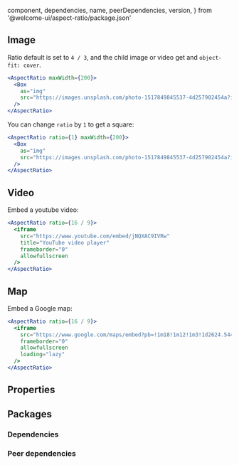 
  component,
  dependencies,
  name,
  peerDependencies,
  version,
} from '@welcome-ui/aspect-ratio/package.json'

<showcase
  version={version}
  name={name}
  component={component}
  description="Reponsive ratio to images, videos and more"
/>

## Image

Ratio default is set to `4 / 3`, and the child image or video get and `object-fit: cover`.

```jsx
<AspectRatio maxWidth={200}>
  <Box
    as="img"
    src="https://images.unsplash.com/photo-1517849845537-4d257902454a?ixlib=rb-1.2.1&ixid=MnwxMjA3fDB8MHxwaG90by1wYWdlfHx8fGVufDB8fHx8&auto=format&fit=crop&w=500&q=80"
  />
</AspectRatio>
```

You can change `ratio` by `1` to get a square:

```jsx
<AspectRatio ratio={1} maxWidth={200}>
  <Box
    as="img"
    src="https://images.unsplash.com/photo-1517849845537-4d257902454a?ixlib=rb-1.2.1&ixid=MnwxMjA3fDB8MHxwaG90by1wYWdlfHx8fGVufDB8fHx8&auto=format&fit=crop&w=500&q=80"
  />
</AspectRatio>
```

## Video

Embed a youtube video:

```jsx
<AspectRatio ratio={16 / 9}>
  <iframe
    src="https://www.youtube.com/embed/jNQXAC9IVRw"
    title="YouTube video player"
    frameborder="0"
    allowfullscreen
  />
</AspectRatio>
```

## Map

Embed a Google map:

```jsx
<AspectRatio ratio={16 / 9}>
  <iframe
    src="https://www.google.com/maps/embed?pb=!1m18!1m12!1m3!1d2624.5449632344926!2d2.340616916425052!3d48.86688687928823!2m3!1f0!2f0!3f0!3m2!1i1024!2i768!4f13.1!3m3!1m2!1s0x47e66e3d283631cf%3A0xea76ccc710fa2440!2sRue%20du%20Mail%2C%2075002%20Paris!5e0!3m2!1sfr!2sfr!4v1646929709530!5m2!1sfr!2sfr"
    frameborder="0"
    allowfullscreen
    loading="lazy"
  />
</AspectRatio>
```

## Properties

<props propTypes={props.propTypes.AspectRatio} />

## Packages

### Dependencies

<dependencies dependencies={dependencies} />

### Peer dependencies

<dependencies dependencies={peerDependencies} />

<pagination />
